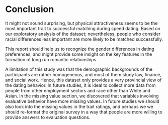 # Conclusion

It might not sound surprising, but physical attractiveness seems to be the most important trait to successful matching during speed dating. Based on our exploratory analysis of the dataset; nevertheless, people who consider racial differences less important are more likely to be matched successfully. 

This report should help us to recognize the gender differences in dating preferences, and might provide some insight on the key features in the formation of long run romantic relationships. 

A limitation of this study was that the demographic backgrounds of the participants are rather homogeneous, and most of them study law, finance, and social work. Hence, this dataset only provides a very provincial view of the dating behavior. In future studies, it is ideal to collect more data from people from other employment sectors and race other than White and Asian. In the missing value section, we discovered that variables involving evaluative behavior have more missing values. In future studies we should also look into the missing values in the trait ratings, and perhaps we we should re-format the original survey in a way that people are more willing to provide answers to evaluation questions. 